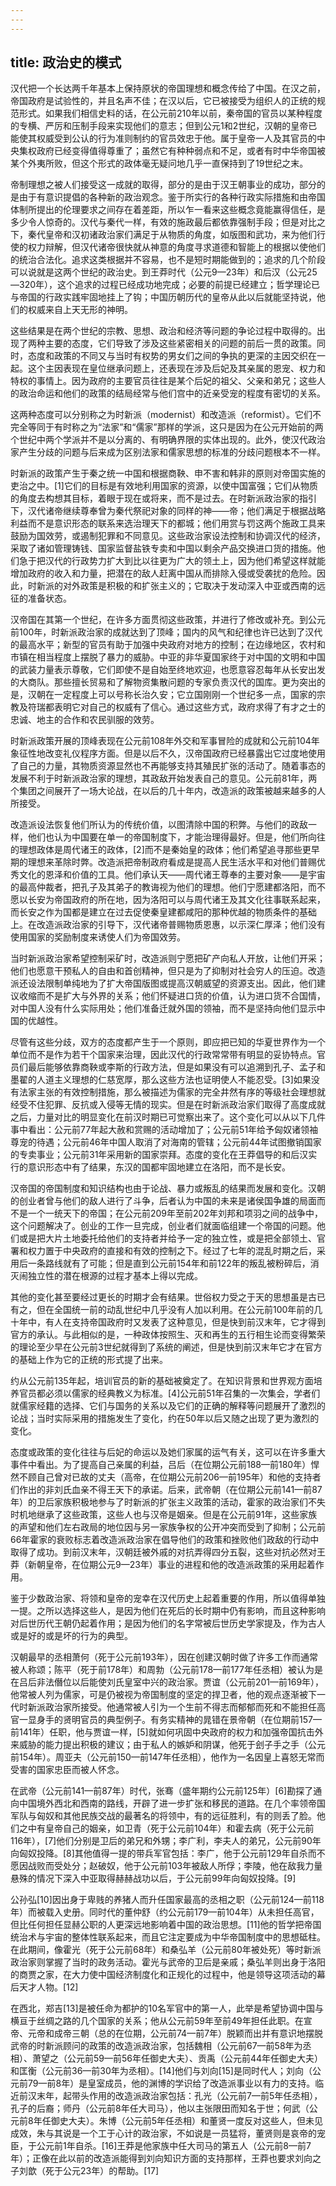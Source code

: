 ```yaml
---
---
---
```

title: 政治史的模式
---



汉代把一个长达两千年基本上保持原状的帝国理想和概念传给了中国。在汉之前，帝国政府是试验性的，并且名声不佳；在汉以后，它已被接受为组织人的正统的规范形式。如果我们相信史料的话，在公元前210年以前，秦帝国的官员以某种程度的专横、严厉和压制手段来实现他们的意志；但到公元1和2世纪，汉朝的皇帝已能使其权威受到公认的行为准则制约的官员效忠于他。属于皇帝一人及其官员的中央集权政府已经变得值得尊重了；虽然它有种种弱点和不足，或者有时中华帝国被某个外夷所败，但这个形式的政体毫无疑问地几乎一直保持到了19世纪之末。

帝制理想之被人们接受这一成就的取得，部分的是由于汉王朝事业的成功，部分的是由于有意识提倡的各种新的政治观念。鉴于所实行的各种行政实际措施和由帝国体制所提出的伦理要求之间存在着差距，所以乍一看来这些概念竟能赢得信任，是多少令人惊奇的。汉代与秦代一样，有效的施政最后都依靠强制手段；但是对比之下，秦代皇帝和汉初诸政治家们满足于从物质的角度，如版图和武功，来为他们行使的权力辩解，但汉代诸帝很快就从神意的角度寻求道德和智能上的根据以使他们的统治合法化。追求这类根据并不容易，也不是短时期能做到的；追求的几个阶段可以说就是这两个世纪的政治史。到王莽时代（公元9—23年）和后汉（公元25—320年），这个追求的过程已经成功地完成；必要的前提已经建立；哲学理论已与帝国的行政实践牢固地挂上了钩；中国历朝历代的皇帝从此以后就能坚持说，他们的权威来自上天无形的神明。

这些结果是在两个世纪的宗教、思想、政治和经济等问题的争论过程中取得的。出现了两种主要的态度，它们导致了涉及这些紧密相关的问题的前后一贯的政策。同时，态度和政策的不同又与当时有权势的男女们之间的争执的更深的主因交织在一起。这个主因表现在皇位继承问题上，还表现在涉及后妃及其亲属的恩宠、权力和特权的事情上。因为政府的主要官员往往是某个后妃的祖父、父亲和弟兄；这些人的政治命运和他们的政策的结局经常与他们宫中的近亲受宠的程度有密切的关系。

这两种态度可以分别称之为时新派（modernist）和改造派（reformist）。它们不完全等同于有时称之为“法家”和“儒家”那样的学派，这只是因为在公元开始前的两个世纪中两个学派并不是以分离的、有明确界限的实体出现的。此外，使汉代政治家产生分歧的问题与后来成为区别法家和儒家思想的标准的分歧问题根本不一样。

时新派的政策产生于秦之统一中国和根据商鞅、申不害和韩非的原则对帝国实施的吏治之中。[1]它们的目标是有效地利用国家的资源，以使中国富强；它们从物质的角度去构想其目标，着眼于现在或将来，而不是过去。在时新派政治家的指引下，汉代诸帝继续尊奉曾为秦代祭祀对象的同样的神——帝；他们满足于根据战略利益而不是意识形态的联系来选治理天下的都城；他们用赏与罚这两个施政工具来鼓励为国效劳，或遏制犯罪和不同意见。这些政治家设法控制和协调汉代的经济，采取了诸如管理铸钱、国家监督盐铁专卖和中国以剩余产品交换进口货的措施。他们急于把汉代的行政势力扩大到比以往更为广大的领土上，因为他们希望这样就能增加政府的收入和力量，把潜在的敌人赶离中国从而排除入侵或受袭扰的危险。因此，时新派的对外政策是积极的和扩张主义的；它取决于发动深入中亚或西南的远征的准备状态。

汉帝国在其第一个世纪，在许多方面贯彻这些政策，并进行了修改或补充。到公元前100年，时新派政治家的成就达到了顶峰；国内的风气和纪律也许已达到了汉代的最高水平；新型的官员有助于加强中央政府对地方的控制；在边缘地区，农村和市镇在相当程度上摆脱了暴力的威胁。中亚的非华夏国家终于对中国的文明和中国的武装力量表示尊敬，它们即使不是自始至终地欢迎，也愿意容忍每年从长安出发的大商队。那些擅长贸易和了解物资集散问题的专家负责汉代的国库。更为突出的是，汉朝在一定程度上可以号称长治久安；它立国刚刚一个世纪多一点，国家的宗教及符瑞都表明它对自己的权威有了信心。通过这些方式，政府求得了有才之士的忠诚、地主的合作和农民驯服的效劳。

时新派政策开展的顶峰表现在公元前108年外交和军事冒险的成就和公元前104年象征性地改变礼仪程序方面。但是以后不久，汉帝国政府已经暴露出它过度地使用了自己的力量，其物质资源显然也不再能够支持其殖民扩张的活动了。随着事态的发展不利于时新派政治家的理想，其政敌开始发表自己的意见。公元前81年，两个集团之间展开了一场大论战，在以后的几十年内，改造派的政策被越来越多的人所接受。

改造派设法恢复他们所认为的传统价值，以图清除中国的积弊。与他们的政敌一样，他们也认为中国要在单一的帝国制度下，才能治理得最好。但是，他们所向往的理想政体是周代诸王的政体，[2]而不是秦始皇的政体；他们希望追寻那些更早期的理想来革除时弊。改造派把帝制政府看成是提高人民生活水平和对他们普赐优秀文化的恩泽和价值的工具。他们承认天——周代诸王尊奉的主要对象——是宇宙的最高仲裁者，把孔子及其弟子的教诲视为他们的理想。他们宁愿建都洛阳，而不愿以长安为帝国政府的所在地，因为洛阳可以与周代诸王及其文化往事联系起来，而长安之作为国都是建立在过去促使秦皇建都咸阳的那种优越的物质条件的基础上。在改造派政治家的引导下，汉代诸帝普赐物质恩惠，以示深仁厚泽；他们没有使用国家的奖励制度来诱使人们为帝国效劳。

当时新派政治家希望控制采矿时，改造派则宁愿把矿产向私人开放，让他们开采；他们也愿意干预私人的自由和首创精神，但只是为了抑制对社会穷人的压迫。改造派还设法限制单纯地为了扩大帝国版图或提高汉朝威望的资源支出。因此，他们建议收缩而不是扩大与外界的关系；他们怀疑进口货的价值，认为进口货不合国情，对中国人没有什么实际用处；他们准备迁就外国的领袖，而不是坚持向他们显示中国的优越性。

尽管有这些分歧，双方的态度都产生于一个原则，即应把已知的华夏世界作为一个单位而不是作为若干个国家来治理，因此汉代的行政常常带有明显的妥协特点。官员们最后能够依靠商鞅或李斯的行政方法，但是如果没有可以追溯到孔子、孟子和墨翟的人道主义理想的仁慈宽厚，那么这些方法也证明使人不能忍受。[3]如果没有法家主张的有效控制措施，那么被描述为儒家的完全井然有序的等级社会理想就经受不住犯罪、反抗或入侵等无情的现实。但是在时新派政治家们取得了高度成就之后，力量对比的明显变化在前汉时期已可觉察出来了。这个变化可以从以下几件事中看出：公元前77年起大赦和赏赐的活动增加了；公元前51年给予匈奴诸领袖尊宠的待遇；公元前46年中国人取消了对海南的管辖；公元前44年试图撤销国家的专卖事业；公元前31年采用新的国家崇拜。态度的变化在王莽倡导的和后汉实行的意识形态中有了结果，东汉的国都牢固地建立在洛阳，而不是长安。

汉帝国的帝国制度和知识结构也由于论战、暴力或叛乱的结果而发展和变化。汉朝的创业者曾与他们的敌人进行了斗争，后者认为中国的未来是诸侯国争雄的局面而不是一个一统天下的帝国；在公元前209年至前202年刘邦和项羽之间的战争中，这个问题解决了。创业的工作一旦完成，创业者们就面临组建一个帝国的问题。他们或是把大片土地委托给他们的支持者并给予一定的独立性，或是把全部领土、官署和权力置于中央政府的直接和有效的控制之下。经过了七年的混乱时期之后，采用后一条路线就有了可能；但是直到公元前154年和前122年的叛乱被粉碎后，消灭闹独立性的潜在根源的过程才基本上得以完成。

其他的变化甚至要经过更长的时期才会有结果。世俗权力受之于天的思想虽是古已有之，但在全国统一前的动乱世纪中几乎没有人加以利用。在公元前100年前的几十年中，有人在支持帝国政府时又发表了这种意见，但是快到前汉末年，它才得到官方的承认。与此相似的是，一种政体按照生、灭和再生的五行相生论而变得繁荣的理论至少早在公元前3世纪就得到了系统的阐述，但是快到前汉末年它才在官方的基础上作为它的正统的形式提了出来。

约从公元前135年起，培训官员的新的基础被奠定了。在知识背景和世界观方面培养官员都必须以儒家的经典教义为标准。[4]公元前51年召集的一次集会，学者们就儒家经籍的选择、它们与国务的关系以及它们的正确的解释等问题展开了激烈的论战；当时实际采用的措施发生了变化，约在50年以后又随之出现了更为激烈的变化。

态度或政策的变化往往与后妃的命运以及她们家属的运气有关，这可以在许多重大事件中看出。为了提高自己亲属的利益，吕后（在位期公元前188—前180年）悍然不顾自己曾对已故的丈夫（高帝，在位期公元前206—前195年）和他的支持者们作出的非刘氏血亲不得王天下的承诺。后来，武帝朝（在位期公元前141—前87年）的卫后家族积极地参与了时新派的扩张主义政策的活动，霍家的政治家们不失时机地继承了这些政策，这些人也与汉帝是姻亲。但是在公元前91年，这些家族的声望和他们左右政局的地位因与另一家族争权的公开冲突而受到了抑制；公元前66年霍家的衰败标志着改造派政治家在倡导他们的政策和挫败他们政敌的行动中取得了成功。到前汉末年，汉朝廷被外戚的对抗弄得四分五裂，这些对抗必然对王莽（新朝皇帝，在位期公元9—23年）事业的进程和他的改造派政策的采用起着作用。

鉴于少数政治家、将领和皇帝的宠幸在汉代历史上起着重要的作用，所以值得单独一提。之所以选择这些人，是因为他们在死后的长时期中仍有影响，而且这种影响对后世历代王朝仍起着作用；是因为他们的名字常被后世历史学家提及，作为古人或是好的或是坏的行为的典型。

汉朝最早的丞相萧何（死于公元前193年），因在创建汉朝时做了许多工作而通常被人称颂；陈平（死于前178年）和周勃（公元前178—前177年任丞相）被认为是在吕后非法僭位以后能使刘氏皇室中兴的政治家。贾谊（公元前201—前169年），他常被人列为儒家，可是仍被视为帝国制度的坚定的捍卫者，他的观点逐渐被下一代时新派政治家所接受。他通常被人引为一个生前不得志而郁郁而死和不能担任高官一显身手的贤明官员的典型例子。有务实精神的晁错在景帝朝（在位期前157—前141年）任职，他与贾谊一样，[5]就如何巩固中央政府的权力和加强帝国抗击外来威胁的能力提出积极的建议；由于私人的嫉妒和阴谋，他死于刽子手之手（公元前154年）。周亚夫（公元前150—前147年任丞相），他作为一名因皇上喜怒无常而受害的国家忠臣而被人怀念。

在武帝（公元前141—前87年）时代，张骞（盛年期约公元前125年）[6]勘探了通向中国境外西北和西南的路线，开辟了进一步扩张和移民的道路。在几个率领帝国军队与匈奴和其他民族交战的最著名的将领中，有的远征胜利，有的则丢了脸。他们之中有皇帝自己的姻亲，如卫青（死于公元前104年）和霍去病（死于公元前116年），[7]他们分别是卫后的弟兄和外甥；李广利，李夫人的弟兄，公元前90年向匈奴投降。[8]其他值得一提的带兵军官包括：李广，他于公元前129年自杀而不愿因战败而受处分；赵破奴，他于公元前103年被敌人所俘；李陵，他在敌我力量悬殊的情况下深入中亚取得赫赫战功以后，于公元前99年向匈奴投降。[9]

公孙弘[10]因出身于卑贱的养猪人而升任国家最高的丞相之职（公元前124—前118年）而被载入史册。同时代的董仲舒（约公元前179—前104年）从未担任高官，但比任何担任显赫公职的人更深远地影响着中国的政治思想。[11]他的哲学把帝国统治术与宇宙的整体性联系起来，而且它注定要成为中华帝国制度中的思想砥柱。在此期间，像霍光（死于公元前68年）和桑弘羊（公元前80年被处死）等时新派政治家则掌握了当时的政务活动。霍光与武帝的卫后是亲戚；桑弘羊则出身于洛阳的商贾之家，在大力使中国经济制度化和正规化的过程中，他是领导这项活动的幕后天才人物。[12]

在西北，郑吉[13]是被任命为都护的10名军官中的第一人，此举是希望协调中国与横亘于丝绸之路的几个国家的关系；他从公元前59年至前49年担任此职。在宣帝、元帝和成帝三朝（总的在位期，公元前74—前7年）脱颖而出并有意识地摆脱武帝的时新派顾问的政策的改造派政治家，包括魏相（公元前67—前58年为丞相）、萧望之（公元前59—前56年任御史大夫）、贡禹（公元前44年任御史大夫）和匡衡（公元前36—前30年为丞相）。[14]他们与刘向[15]是同时代人；刘向（公元前79—前8年）是皇室成员，他的渊博的学识给了改造派事业以有力的支持。临近前汉末年，起带头作用的改造派政治家包括：孔光（公元前7—前5年任丞相），孔子的后裔；师丹（公元前8年任大司马），他以主张限田而知名于世；何武（公元前8年任御史大夫）。朱博（公元前5年任丞相）和董贤一度反对这些人，但未见成效，朱与其说是一个工于心计的政治家，不如说是一员猛将，董贤则是哀帝的宠臣，于公元前1年自杀。[16]王莽是他家族中任大司马的第五人（公元前8—前7年）；正像在此以前的改造派能得到刘向知识方面的支持那样，王莽也要求刘向之子刘歆（死于公元23年）的帮助。[17]